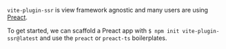 `vite-plugin-ssr` is view framework agnostic and many users are using [Preact](https://preactjs.com/).

To get started, we can scaffold a Preact app with `$ npm init vite-plugin-ssr@latest` and use the `preact` or `preact-ts` boilerplates.

